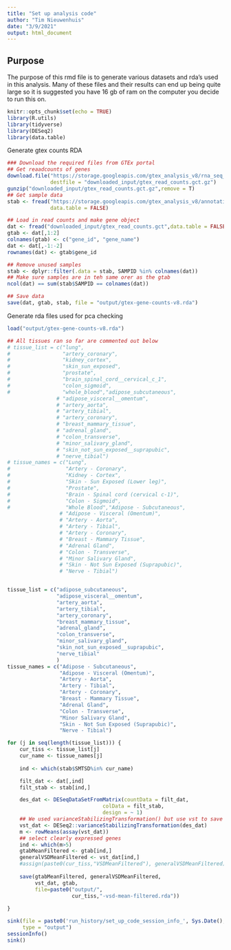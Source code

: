 ```yaml
---
title: "Set up analysis code"
author: "Tim Nieuwenhuis"
date: "3/9/2021"
output: html_document
---
```


## Purpose
The purpose of this rmd file is to generate various datasets and rda's used in this analysis. Many of these files and their results can end up being quite large so it is suggested you have 16 gb of ram on the computer you decide to run this on.

```r
knitr::opts_chunk$set(echo = TRUE)
library(R.utils)
library(tidyverse)
library(DESeq2)
library(data.table)
```

Generate gtex counts RDA

```r
### Download the required files from GTEx portal 
## Get reaadcounts of genes
download.file("https://storage.googleapis.com/gtex_analysis_v8/rna_seq_data/GTEx_Analysis_2017-06-05_v8_RNASeQCv1.1.9_gene_reads.gct.gz",
              destfile = "downloaded_input/gtex_read_counts.gct.gz")
gunzip("downloaded_input/gtex_read_counts.gct.gz",remove = T)
## Get sample data
stab <- fread("https://storage.googleapis.com/gtex_analysis_v8/annotations/GTEx_Analysis_v8_Annotations_SampleAttributesDS.txt",
              data.table = FALSE)

## Load in read counts and make gene object
dat <- fread("downloaded_input/gtex_read_counts.gct",data.table = FALSE)
gtab <- dat[,1:2]
colnames(gtab) <- c("gene_id", "gene_name")
dat <- dat[,-1:-2]
rownames(dat) <- gtab$gene_id

## Remove unused samples
stab <- dplyr::filter(.data = stab, SAMPID %in% colnames(dat))
## Make sure samples are in teh same orer as the gtab
ncol(dat) == sum(stab$SAMPID == colnames(dat))

## Save data
save(dat, gtab, stab, file = "output/gtex-gene-counts-v8.rda")
```

Generate rda files used for pca checking
```r
load("output/gtex-gene-counts-v8.rda")

## All tissues ran so far are commented out below
# tissue_list = c("lung",
#                 "artery_coronary",
#                 "kidney_cortex",
#                 "skin_sun_exposed",
#                 "prostate",
#                 "brain_spinal_cord__cervical_c_1",
#                 "colon_sigmoid",
#                 "whole_blood","adipose_subcutaneous",
                # "adipose_visceral__omentum",
                # "artery_aorta",
                # "artery_tibial",
                # "artery_coronary",
                # "breast_mammary_tissue",
                # "adrenal_gland",
                # "colon_transverse",
                # "minor_salivary_gland",
                # "skin_not_sun_exposed__suprapubic",
                # "nerve_tibial")
# tissue_names = c("Lung",
#                  "Artery - Coronary",
#                  "Kidney - Cortex",
#                  "Skin - Sun Exposed (Lower leg)",
#                  "Prostate",
#                  "Brain - Spinal cord (cervical c-1)",
#                  "Colon - Sigmoid",
#                  "Whole Blood","Adipose - Subcutaneous",
                 # "Adipose - Visceral (Omentum)",
                 # "Artery - Aorta",
                 # "Artery - Tibial",
                 # "Artery - Coronary",
                 # "Breast - Mammary Tissue",
                 # "Adrenal Gland",
                 # "Colon - Transverse",
                 # "Minor Salivary Gland",
                 # "Skin - Not Sun Exposed (Suprapubic)",
                 # "Nerve - Tibial")


tissue_list = c("adipose_subcutaneous",
                "adipose_visceral__omentum",
                "artery_aorta",
                "artery_tibial",
                "artery_coronary",
                "breast_mammary_tissue",
                "adrenal_gland",
                "colon_transverse",
                "minor_salivary_gland",
                "skin_not_sun_exposed__suprapubic",
                "nerve_tibial"
                )
tissue_names = c("Adipose - Subcutaneous",
                 "Adipose - Visceral (Omentum)",
                 "Artery - Aorta",
                 "Artery - Tibial",
                 "Artery - Coronary",
                 "Breast - Mammary Tissue",
                 "Adrenal Gland",
                 "Colon - Transverse",
                 "Minor Salivary Gland",
                 "Skin - Not Sun Exposed (Suprapubic)",
                 "Nerve - Tibial")

for (j in seq(length(tissue_list))) {
    cur_tiss <- tissue_list[j]
    cur_name <- tissue_names[j]
    
    ind <- which(stab$SMTSD%in% cur_name)

    filt_dat <- dat[,ind]
    filt_stab <- stab[ind,]

    des_dat <- DESeqDataSetFromMatrix(countData = filt_dat,
                               colData = filt_stab,
                               design = ~ 1)
    ## We used varianceStabilizingTransformation() but use vst to save time
    vst_dat <- DESeq2::varianceStabilizingTransformation(des_dat)
    m <- rowMeans(assay(vst_dat))
    ## select clearly expressed genes
    ind <- which(m>5)
    gtabMeanFiltered <- gtab[ind,]
    generalVSDMeanFiltered <- vst_dat[ind,]
    #assign(paste0(cur_tiss,"VSDMeanFiltered"), generalVSDMeanFiltered)
    
    save(gtabMeanFiltered, generalVSDMeanFiltered,
         vst_dat, gtab,
         file=paste0("output/",
                     cur_tiss,"-vsd-mean-filtered.rda"))
    
}

```

```r
sink(file = paste0('run_history/set_up_code_session_info_', Sys.Date(), ".txt"),
     type = "output")
sessionInfo()
sink()
```

